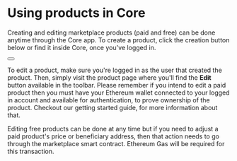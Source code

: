 



# Using products in Core

Creating and editing marketplace products (paid and free) can be done anytime through the Core app. To create a product, click the creation button below or find it inside <Link to={links.userpages.products}>Core</Link>, once you've logged in.

<Link to={links.marketplace.createProduct}>
    <Button className={productsStyles.createProductButton} color="primary" >
        <Translate value="actionBar.create" />
    </Button>
</Link>

To edit a product, make sure you're logged in as the user that created the product. Then, simply visit the product page where you'll find the **Edit** button available in the toolbar. Please remember if you intend to edit a paid product then you must have your Ethereum wallet connected to your logged in account and available for authentication, to prove ownership of the product. Checkout our <Link to={links.docs.gettingStarted.root}>getting started guide</Link>, for more information about that.

Editing free products can be done at any time but if you need to adjust a paid product's price or beneficiary address, then that action needs to go through the marketplace smart contract. Ethereum Gas will be required for this transaction.
